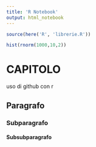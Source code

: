 ```yaml
---
title: 'R Notebook'
output: html_notebook
---
```


```r
source(here('R', 'librerie.R'))

hist(rnorm(1000,10,2))
```
# CAPITOLO

uso di github con r

## Paragrafo

### Subparagrafo
#### Subsubparagrafo
